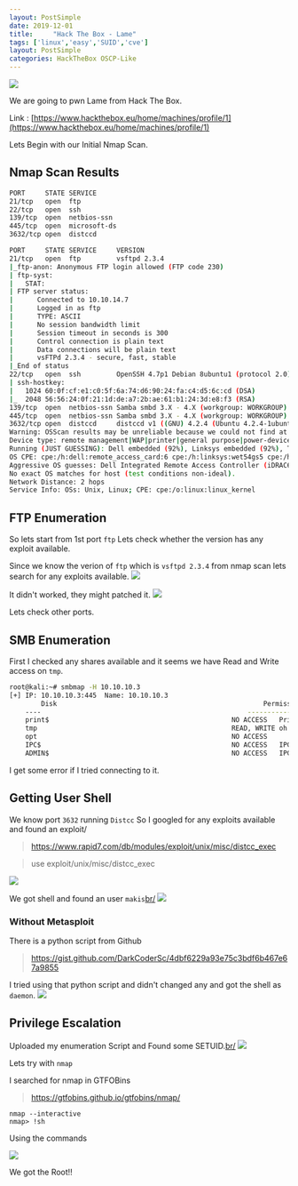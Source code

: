 ```yaml
---
layout: PostSimple
date: 2019-12-01
title:     "Hack The Box - Lame"
tags: ['linux','easy','SUID','cve']
layout: PostSimple
categories: HackTheBox OSCP-Like
---
```


![](https://raw.githubusercontent.com/ghostbyt3/ghostbyt3.github.io/master/public/static/images/htb-lame/1.png)

We are going to pwn Lame from Hack The Box.

Link : [https://www.hackthebox.eu/home/machines/profile/1](https://www.hackthebox.eu/home/machines/profile/1)


Lets Begin with our Initial Nmap Scan.

## Nmap Scan Results
```bash
PORT     STATE SERVICE
21/tcp   open  ftp
22/tcp   open  ssh
139/tcp  open  netbios-ssn
445/tcp  open  microsoft-ds
3632/tcp open  distccd

PORT     STATE SERVICE     VERSION
21/tcp   open  ftp         vsftpd 2.3.4
|_ftp-anon: Anonymous FTP login allowed (FTP code 230)
| ftp-syst: 
|   STAT: 
| FTP server status:
|      Connected to 10.10.14.7
|      Logged in as ftp
|      TYPE: ASCII
|      No session bandwidth limit
|      Session timeout in seconds is 300
|      Control connection is plain text
|      Data connections will be plain text
|      vsFTPd 2.3.4 - secure, fast, stable
|_End of status
22/tcp   open  ssh         OpenSSH 4.7p1 Debian 8ubuntu1 (protocol 2.0)
| ssh-hostkey: 
|   1024 60:0f:cf:e1:c0:5f:6a:74:d6:90:24:fa:c4:d5:6c:cd (DSA)
|_  2048 56:56:24:0f:21:1d:de:a7:2b:ae:61:b1:24:3d:e8:f3 (RSA)
139/tcp  open  netbios-ssn Samba smbd 3.X - 4.X (workgroup: WORKGROUP)
445/tcp  open  netbios-ssn Samba smbd 3.X - 4.X (workgroup: WORKGROUP)
3632/tcp open  distccd     distccd v1 ((GNU) 4.2.4 (Ubuntu 4.2.4-1ubuntu4))
Warning: OSScan results may be unreliable because we could not find at least 1 open and 1 closed port
Device type: remote management|WAP|printer|general purpose|power-device
Running (JUST GUESSING): Dell embedded (92%), Linksys embedded (92%), Tranzeo embedded (92%), Xerox embedded (92%), Linux 2.4.X|2.6.X (92%), Dell iDRAC 6 (92%), Raritan embedded (92%)
OS CPE: cpe:/h:dell:remote_access_card:6 cpe:/h:linksys:wet54gs5 cpe:/h:tranzeo:tr-cpq-19f cpe:/h:xerox:workcentre_pro_265 cpe:/o:linux:linux_kernel:2.4 cpe:/o:linux:linux_kernel:2.6 cpe:/o:dell:idrac6_firmware cpe:/o:linux:linux_kernel:2.6.22
Aggressive OS guesses: Dell Integrated Remote Access Controller (iDRAC6) (92%), Linksys WET54GS5 WAP, Tranzeo TR-CPQ-19f WAP, or Xerox WorkCentre Pro 265 printer (92%), Linux 2.4.21 - 2.4.31 (likely embedded) (92%), Linux 2.6.8 - 2.6.30 (92%), Dell iDRAC 6 remote access controller (Linux 2.6) (92%), Raritan Dominion PX DPXR20-20L power control unit (92%), LifeSize video conferencing system (Linux 2.4.21) (92%), Linux 2.6.23 (91%), OpenWrt Kamikaze 7.09 (Linux 2.6.22) (90%), Arris TG862G/CT cable modem (90%)
No exact OS matches for host (test conditions non-ideal).
Network Distance: 2 hops
Service Info: OSs: Unix, Linux; CPE: cpe:/o:linux:linux_kernel
```

## FTP Enumeration

So lets start from 1st port ```ftp``` 
Lets check whether the version has any exploit available.

Since we know the verion of ``ftp`` which is ``vsftpd 2.3.4`` from nmap scan lets search for any exploits available.
![](https://raw.githubusercontent.com/ghostbyt3/ghostbyt3.github.io/master/public/static/images/htb-lame/2.png)

It didn't worked, they might patched it.
![](https://raw.githubusercontent.com/ghostbyt3/ghostbyt3.github.io/master/public/static/images/htb-lame/3.png)

Lets check other ports.

## SMB Enumeration

First I checked any shares available and it seems we have Read and Write access on `tmp`.
```bash
root@kali:~# smbmap -H 10.10.10.3
[+] IP: 10.10.10.3:445	Name: 10.10.10.3                                        
        Disk                                                  	Permissions	Comment
	----                                                  	-----------	-------
	print$                                            	NO ACCESS	Printer Drivers
	tmp                                               	READ, WRITE	oh noes!
	opt                                               	NO ACCESS	
	IPC$                                              	NO ACCESS	IPC Service (lame server (Samba 3.0.20-Debian))
	ADMIN$                                            	NO ACCESS	IPC Service (lame server (Samba 3.0.20-Debian))
```
I get some error if I tried connecting to it.

## Getting User Shell

We know port `3632` running `Distcc` So I googled for any exploits available and found an exploit/

> https://www.rapid7.com/db/modules/exploit/unix/misc/distcc_exec

>use exploit/unix/misc/distcc_exec

![](https://raw.githubusercontent.com/ghostbyt3/ghostbyt3.github.io/master/public/static/images/htb-lame/4.png)

We got shell and found an user ``makis``[br/](br/)
![](https://raw.githubusercontent.com/ghostbyt3/ghostbyt3.github.io/master/public/static/images/htb-lame/5.png)

### Without Metasploit

There is a python script from Github
> https://gist.github.com/DarkCoderSc/4dbf6229a93e75c3bdf6b467e67a9855

I tried using that python script and didn't changed any and got the shell as `daemon`.
![](https://raw.githubusercontent.com/ghostbyt3/ghostbyt3.github.io/master/public/static/images/htb-lame/8.png)

## Privilege Escalation

Uploaded my enumeration Script and 
Found some SETUID.[br/](br/)
![](https://raw.githubusercontent.com/ghostbyt3/ghostbyt3.github.io/master/public/static/images/htb-lame/6.png)

Lets try with ``nmap``

I searched for nmap in GTFOBins 

>https://gtfobins.github.io/gtfobins/nmap/

```
nmap --interactive
nmap> !sh
```
Using the commands

![](https://raw.githubusercontent.com/ghostbyt3/ghostbyt3.github.io/master/public/static/images/htb-lame/7.png)

We got the Root!!

